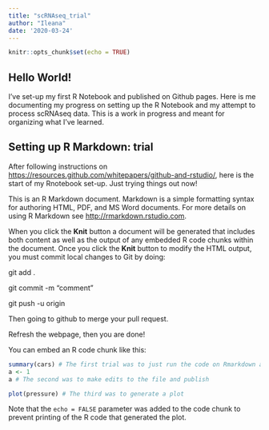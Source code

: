 ```yaml
---
title: "scRNAseq_trial"
author: "Ileana"
date: '2020-03-24'
---
```


```r
knitr::opts_chunk$set(echo = TRUE)
```
## Hello World!
I've set-up my first R Notebook and published on Github pages. Here is me documenting my progress on setting up the R Notebook and my attempt to process scRNAseq data. This is a work in progress and meant for organizing what I've learned. 

## Setting up R Markdown: trial

After following instructions on <https://resources.github.com/whitepapers/github-and-rstudio/>, here is the start of my Rnotebook set-up. Just trying things out now!

This is an R Markdown document. Markdown is a simple formatting syntax for authoring HTML, PDF, and MS Word documents. For more details on using R Markdown see <http://rmarkdown.rstudio.com>.

When you click the **Knit** button a document will be generated that includes both content as well as the output of any embedded R code chunks within the document. Once you click the **Knit** button to modify the HTML output, you must commit local changes to Git by doing:

git add .

git commit -m "comment"

git push -u origin

Then going to github to merge your pull request. 

Refresh the webpage, then you are done!

You can embed an R code chunk like this:

```r
summary(cars) # The first trial was to just run the code on Rmarkdown and publish
a <- 1
a # The second was to make edits to the file and publish
```

```r
plot(pressure) # The third was to generate a plot 
```

Note that the `echo = FALSE` parameter was added to the code chunk to prevent printing of the R code that generated the plot.
